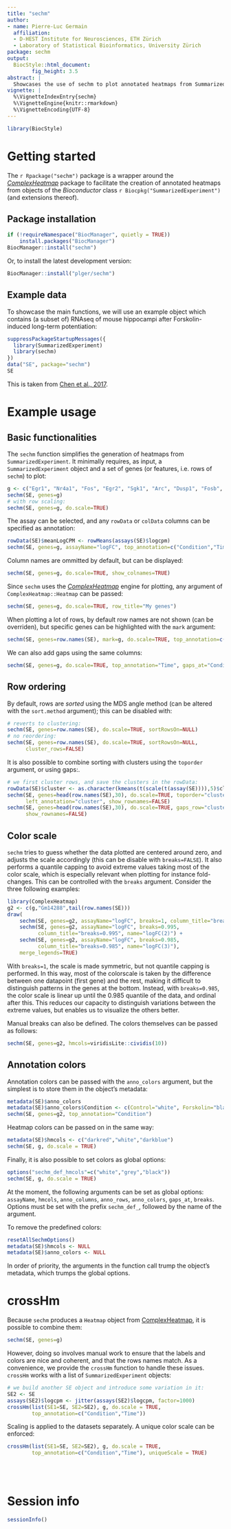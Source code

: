 ```yaml
---
title: "sechm"
author:
- name: Pierre-Luc Germain
  affiliation:
  - D-HEST Institute for Neurosciences, ETH Zürich
  - Laboratory of Statistical Bioinformatics, University Zürich
package: sechm
output:
  BiocStyle::html_document:
        fig_height: 3.5
abstract: |
  Showcases the use of sechm to plot annotated heatmaps from SummarizedExperiment objects.
vignette: |
  %\VignetteIndexEntry{sechm}
  %\VignetteEngine{knitr::rmarkdown}
  %\VignetteEncoding{UTF-8}
---
```


```r
library(BiocStyle)
```

# Getting started

The `r Rpackage("sechm")` package is a wrapper around the 
*[ComplexHeatmap](https://jokergoo.github.io/ComplexHeatmap-reference/book/)* 
package to facilitate the creation of annotated heatmaps from objects of the 
_Bioconductor_ class `r Biocpkg("SummarizedExperiment")` 
(and extensions thereof).

## Package installation

```r
if (!requireNamespace("BiocManager", quietly = TRUE))
    install.packages("BiocManager")
BiocManager::install("sechm")
```

Or, to install the latest development version:

```r
BiocManager::install("plger/sechm")
```

## Example data

To showcase the main functions, we will use an example object which contains (a 
subset of) RNAseq of mouse hippocampi after Forskolin-induced long-term 
potentiation:

```r
suppressPackageStartupMessages({
  library(SummarizedExperiment)
  library(sechm)
})
data("SE", package="sechm")
SE
```

This is taken from 
[Chen et al., 2017](https://doi.org/10.3389/fnmol.2017.00039).

# Example usage

## Basic functionalities

The `sechm` function simplifies the generation of heatmaps from 
`SummarizedExperiment`. It minimally requires, as input, a 
`SummarizedExperiment` object and a set of genes (or features, i.e. rows of 
`sechm`) to plot:

```r
g <- c("Egr1", "Nr4a1", "Fos", "Egr2", "Sgk1", "Arc", "Dusp1", "Fosb", "Sik1")
sechm(SE, genes=g)
# with row scaling:
sechm(SE, genes=g, do.scale=TRUE)
```

The assay can be selected, and any `rowData` or `colData` columns can be 
specified as annotation:

```r
rowData(SE)$meanLogCPM <- rowMeans(assays(SE)$logcpm)
sechm(SE, genes=g, assayName="logFC", top_annotation=c("Condition","Time"), left_annotation=c("meanLogCPM"))
```

Column names are ommitted by default, but can be displayed:

```r
sechm(SE, genes=g, do.scale=TRUE, show_colnames=TRUE)
```


Since `sechm` uses the 
*[ComplexHeatmap](https://jokergoo.github.io/ComplexHeatmap-reference/book/)* 
engine for plotting, any argument of `ComplexHeatmap::Heatmap` can be passed:

```r
sechm(SE, genes=g, do.scale=TRUE, row_title="My genes")
```
When plotting a lot of rows, by default row names are not shown (can be 
overriden), but specific genes can be highlighted with the `mark` argument:

```r
sechm(SE, genes=row.names(SE), mark=g, do.scale=TRUE, top_annotation=c("Condition","Time"))
```

We can also add gaps using the same columns:

```r
sechm(SE, genes=g, do.scale=TRUE, top_annotation="Time", gaps_at="Condition")
```


## Row ordering

By default, rows are _sorted_ using the MDS angle method (can be altered with 
the `sort.method` argument); this can be disabled with:

```r
# reverts to clustering:
sechm(SE, genes=row.names(SE), do.scale=TRUE, sortRowsOn=NULL)
# no reordering:
sechm(SE, genes=row.names(SE), do.scale=TRUE, sortRowsOn=NULL, 
      cluster_rows=FALSE)
```
It is also possible to combine sorting with clusters using the `toporder` argument, or using gaps:. 

```r
# we first cluster rows, and save the clusters in the rowData:
rowData(SE)$cluster <- as.character(kmeans(t(scale(t(assay(SE)))),5)$cluster)
sechm(SE, genes=head(row.names(SE),30), do.scale=TRUE, toporder="cluster", 
      left_annotation="cluster", show_rownames=FALSE)
sechm(SE, genes=head(row.names(SE),30), do.scale=TRUE, gaps_row="cluster",
      show_rownames=FALSE)
```

## Color scale

`sechm` tries to guess whether the data plotted are centered around zero, and 
adjusts the scale accordingly (this can be disable with `breaks=FALSE`). It 
also performs a quantile capping to avoid extreme values taking most of the 
color scale, which is especially relevant when plotting for instance 
fold-changes. This can be controlled with the `breaks` argument. Consider the 
three following examples:

```r
library(ComplexHeatmap)
g2 <- c(g,"Gm14288",tail(row.names(SE)))
draw(
    sechm(SE, genes=g2, assayName="logFC", breaks=1, column_title="breaks=1") + 
    sechm(SE, genes=g2, assayName="logFC", breaks=0.995, 
          column_title="breaks=0.995", name="logFC(2)") + 
    sechm(SE, genes=g2, assayName="logFC", breaks=0.985, 
          column_title="breaks=0.985", name="logFC(3)"),
    merge_legends=TRUE)
```

With `breaks=1`, the scale is made symmetric, but not quantile capping is 
performed. In this way, most of the colorscale is taken by the difference 
between one datapoint (first gene) and the rest, making it difficult to 
distinguish patterns in the genes at the bottom. Instead, with `breaks=0.985`, 
the color scale is linear up until the 0.985 quantile of the data, and ordinal 
after this. This reduces our capacity to distinguish variations between the 
extreme values, but enables us to visualize the others better.

Manual breaks can also be defined. The colors themselves can be passed as 
follows:

```r
sechm(SE, genes=g2, hmcols=viridisLite::cividis(10))
```

## Annotation colors

Annotation colors can be passed with the `anno_colors` argument, but the 
simplest is to store them in the object's metadata:

```r
metadata(SE)$anno_colors
metadata(SE)$anno_colors$Condition <- c(Control="white", Forskolin="black")
sechm(SE, genes=g2, top_annotation="Condition")
```

Heatmap colors can be passed on in the same way:
```r
metadata(SE)$hmcols <- c("darkred","white","darkblue")
sechm(SE, g, do.scale = TRUE)
```

Finally, it is also possible to set colors as global options:

```r
options("sechm_def_hmcols"=c("white","grey","black"))
sechm(SE, g, do.scale = TRUE)
```

At the moment, the following arguments can be set as global options:
`assayName`, `hmcols`, `anno_columns`, `anno_rows`, `anno_colors`, `gaps_at`, 
`breaks`. Options must be set with the prefix `sechm_def_`, followed by the 
name of the argument.

To remove the predefined colors:

```r
resetAllSechmOptions()
metadata(SE)$hmcols <- NULL
metadata(SE)$anno_colors <- NULL
```

In order of priority, the arguments in the function call trump the object's 
metadata, which trumps the global options.

# crossHm

Because `sechm` produces a `Heatmap` object from 
[ComplexHeatmap](https://jokergoo.github.io/ComplexHeatmap-reference/book/), it 
is possible to combine them:

```r
sechm(SE, genes=g)
```

However, doing so involves manual work to ensure that the labels and colors are 
nice and coherent, and that the rows names match. As a convenience, we provide 
the `crossHm` function to handle these issues. `crossHm` works with a list of 
`SummarizedExperiment` objects:

```r
# we build another SE object and introduce some variation in it:
SE2 <- SE
assays(SE2)$logcpm <- jitter(assays(SE2)$logcpm, factor=1000)
crossHm(list(SE1=SE, SE2=SE2), g, do.scale = TRUE, 
        top_annotation=c("Condition","Time"))
```

Scaling is applied to the datasets separately. A unique color scale can be 
enforced:

```r
crossHm(list(SE1=SE, SE2=SE2), g, do.scale = TRUE, 
        top_annotation=c("Condition","Time"), uniqueScale = TRUE)
```


<br/><br/>

# Session info {.unnumbered}

```r
sessionInfo()
```

